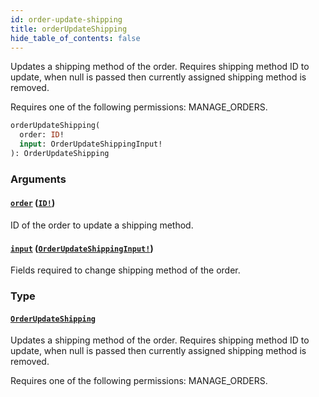 ```yaml
---
id: order-update-shipping
title: orderUpdateShipping
hide_table_of_contents: false
---
```


Updates a shipping method of the order. Requires shipping method ID to update, when null is passed then currently assigned shipping method is removed.

Requires one of the following permissions: MANAGE_ORDERS.

```graphql
orderUpdateShipping(
  order: ID!
  input: OrderUpdateShippingInput!
): OrderUpdateShipping
```

### Arguments

#### [`order`](#) ([`ID!`](../../../developer/api-reference/scalars/id))

ID of the order to update a shipping method.

#### [`input`](#) ([`OrderUpdateShippingInput!`](../../../developer/api-reference/inputs/order-update-shipping-input))

Fields required to change shipping method of the order.

### Type

#### [`OrderUpdateShipping`](../../../developer/api-reference/objects/order-update-shipping)

Updates a shipping method of the order. Requires shipping method ID to update, when null is passed then currently assigned shipping method is removed.

Requires one of the following permissions: MANAGE_ORDERS.
